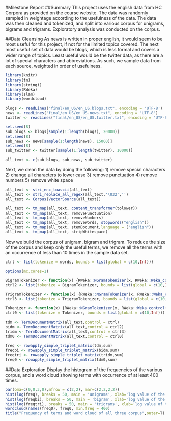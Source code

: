 #Milestone Report
##Summary
This project uses the english data from HC Corpora as provided on the course website. The data was randomly sampled in weightage according to the usefulness of the data. The data was then cleaned and tokenized, and split into various corpus for unigrams, bigrams and trigrams. Exploratory analysis was conducted on the corpus.

##Data Cleansing
As news is written in proper english, it would seem to be most useful for this project, if not for the limited topics covered. The next most useful set of data would be blogs, which is less formal and covers a wider range of topics. Least useful would be the twitter data, as there are a lot of special characters and abbreviations. As such, we sample data from each source, weighted in order of usefulness.

```r
library(knitr)
library(tm)
library(stringi)
library(RWeka)
library(slam)
library(wordcloud)

blogs <- readLines("final/en_US/en_US.blogs.txt", encoding = 'UTF-8')
news <- readLines("final/en_US/en_US.news.txt", encoding = 'UTF-8')
twitter <- readLines("final/en_US/en_US.twitter.txt", encoding = 'UTF-8')

set.seed(8)
sub_blogs <- blogs[sample(1:length(blogs), 20000)]
set.seed(8)
sub_news <- news[sample(1:length(news), 15000)]
set.seed(8)
sub_twitter <- twitter[sample(1:length(twitter), 10000)]

all_text <- c(sub_blogs, sub_news, sub_twitter)
```

Next, we clean the data by doing the following:
1) remove special characters
2) change all characters to lower case
3) remove punctuation
4) remove numbers
5) remove white space

```r
all_text <- stri_enc_toascii(all_text)
all_text <- stri_replace_all_regex(all_text,'\032','')
all_text <- Corpus(VectorSource(all_text))

all_text <- tm_map(all_text, content_transformer(tolower))
all_text <- tm_map(all_text, removePunctuation)
all_text <- tm_map(all_text, removeNumbers)
all_text <- tm_map(all_text, removeWords, stopwords("english"))
all_text <- tm_map(all_text, stemDocument,language = ("english"))
all_text <- tm_map(all_text, stripWhitespace)
```

Now we build the corpus of unigram, bigram and trigram. To reduce the size of the corpus and keep only the useful terms, we remove all the terms with an occurrence of less than 10 times in the sample data set.
```r
ctrl <- list(tokenize = words, bounds = list(global = c(10,Inf)))

options(mc.cores=1)

BigramTokenizer <- function(x) {RWeka::NGramTokenizer(x, RWeka::Weka_control(min = 2, max = 2))}
ctrl2 <- list(tokenize = BigramTokenizer, bounds = list(global = c(10,Inf)))

TrigramTokenizer <- function(x) {RWeka::NGramTokenizer(x, RWeka::Weka_control(min = 3, max = 3))}
ctrl3 <- list(tokenize = TrigramTokenizer, bounds = list(global = c(10,Inf)))

Tokenizer <- function(x) {RWeka::NGramTokenizer(x, RWeka::Weka_control(min = 1, max = 3))}
ctrl0 <- list(tokenize = Tokenizer, bounds = list(global = c(10,Inf)))

tdm <- TermDocumentMatrix(all_text,control = ctrl)
bidm <- TermDocumentMatrix(all_text,control = ctrl2)
tridm <- TermDocumentMatrix(all_text,control = ctrl3)
tdm0 <- TermDocumentMatrix(all_text,control = ctrl0)

freq <- rowapply_simple_triplet_matrix(tdm,sum)
freqbi <- rowapply_simple_triplet_matrix(bidm,sum)
freqtri <- rowapply_simple_triplet_matrix(tridm,sum)
freq0 <- rowapply_simple_triplet_matrix(tdm0,sum)
```

##Data Exploration
Display the histogram of the frequencies of the various corpus, and a word cloud showing terms with occurrence of at least 400 times.
```r
par(oma=c(0,0,3,0),mfrow = c(2,2), mar=c(2,2,2,2))
hist(log(freq), breaks = 50, main = 'unigrams', xlab='log value of the frequency', ylab='')
hist(log(freqbi), breaks = 50, main = 'bigram', xlab='log value of the frequency', ylab='')
hist(log(freqtri), breaks = 50, main = 'trigrams', xlab='log value of the frequency', ylab='')
wordcloud(names(freq0), freq0, min.freq = 400)
title("Frequency of terms and word cloud of all three corpus",outer=T)
```